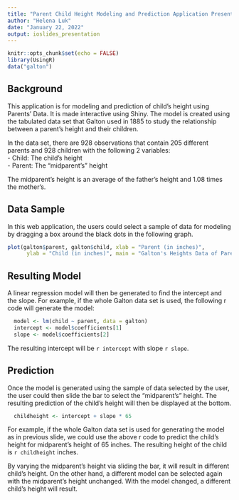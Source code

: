 ---
title: "Parent Child Height Modeling and Prediction Application Presentation"
author: "Helena Luk"
date: "January 22, 2022"
output: ioslides_presentation
---

```{r setup, include=FALSE}
knitr::opts_chunk$set(echo = FALSE)
library(UsingR)
data("galton")
```

## Background

This application is for modeling and prediction of child's height using Parents' Data.  It is made interactive using Shiny.  The model is created using the tabulated data set that Galton used in 1885 to study the relationship between a parent's height and their children. 

In the data set, there are 928 observations that contain 205 different parents and 928 children with the following 2 variables:  
- Child:  The child's height  
- Parent: The "midparent's" height  

The midparent's height is an average of the father's height and 1.08 times the mother's.

## Data Sample 
In this web application, the users could select a sample of data for modeling by dragging a box around the black dots in the following graph.  

```{r dataplot}
plot(galton$parent, galton$child, xlab = "Parent (in inches)",
      ylab = "Child (in inches)", main = "Galton's Heights Data of Parents & their Children", cex = 1.0, pch = 16, bty = "n")
```

## Resulting Model

A linear regression model will then be generated to find the intercept and the slope.  For example, if the whole Galton data set is used, the following r code will generate the model:

```{r model, echo=TRUE}
  model <- lm(child ~ parent, data = galton)
  intercept <- model$coefficients[1]
  slope <- model$coefficients[2]
```

The resulting intercept will be `r intercept` with slope `r slope`.

## Prediction

Once the model is generated using the sample of data selected by the user, the user could then slide the bar to select the "midparent's" height.  The resulting prediction of the child's height will then be displayed at the bottom.  

```{r prediction, echo=TRUE}
  childheight <- intercept + slope * 65
```

For example, if the whole Galton data set is used for generating the model as in previous slide, we could use the above r code to predict the child's height for midparent's height of 65 inches. The resulting height of the child is `r childheight` inches.

By varying the midparent's height via sliding the bar, it will result in different child's height.  On the other hand, a different model can be selected again with the midparent's height unchanged.  With the model changed, a different child's height will result.








